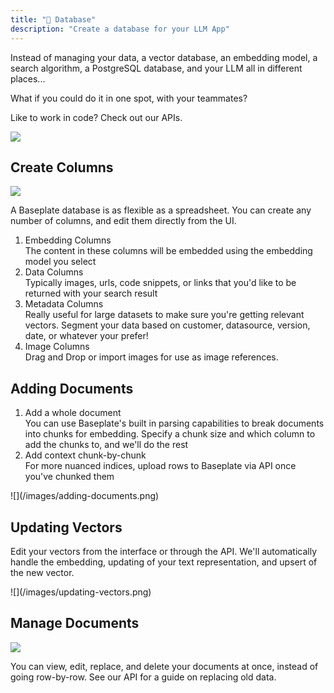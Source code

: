 ```yaml
---
title: "🎁 Database"
description: "Create a database for your LLM App"
---
```


Instead of managing your data, a vector database, an embedding model, a search
algorithm, a PostgreSQL database, and your LLM all in different places...

What if you could do it in one spot, with your teammates?

Like to work in code? Check out our APIs.

<Frame caption="Hybrid database for your regular data and your embeddings">
  <img src="/images/database.png" />
</Frame>

## Create Columns

<Frame caption="Add data, metadata, and embedding columns">
  <img src="/images/create-columns.png" />
</Frame>

A Baseplate database is as flexible as a spreadsheet. You can create any number
of columns, and edit them directly from the UI. 

1. Embedding Columns <br/> The content in these columns will be embedded using
   the embedding model you select
2. Data Columns <br/> Typically images, urls, code snippets, or links that you'd
   like to be returned with your search result
3. Metadata Columns <br/> Really useful for large datasets to make sure you're
   getting relevant vectors. Segment your data based on customer, datasource,
   version, date, or whatever your prefer!
4. Image Columns <br /> Drag and Drop or import images for use as image references.

## Adding Documents

1. Add a whole document <br/> You can use Baseplate's built in parsing
   capabilities to break documents into chunks for embedding. Specify a chunk
   size and which column to add the chunks to, and we'll do the rest
2. Add context chunk-by-chunk <br/> For more nuanced indices, upload rows to
   Baseplate via API once you've chunked them

<Frame>![](/images/adding-documents.png)</Frame>

## Updating Vectors

Edit your vectors from the interface or through the API. We'll automatically
handle the embedding, updating of your text representation, and upsert of the
new vector.

<Frame>![](/images/updating-vectors.png)</Frame>

## Manage Documents

<Frame caption="Manage your Database">
  <img src="/images/manage-documents.png" />
</Frame>

You can view, edit, replace, and delete your documents at once, instead of going
row-by-row. See our API for a guide on replacing old data.
